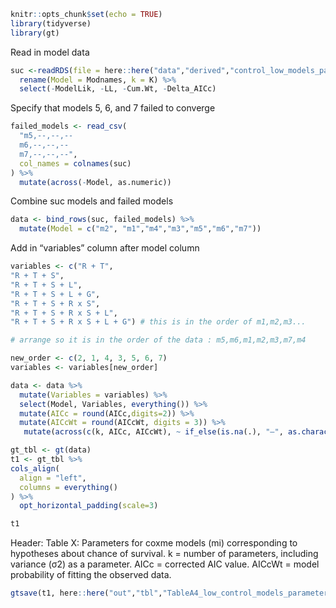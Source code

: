 ```r
knitr::opts_chunk$set(echo = TRUE)
library(tidyverse)
library(gt)
```

Read in model data

```r
suc <-readRDS(file = here::here("data","derived","control_low_models_parameters")) %>%
  rename(Model = Modnames, k = K) %>%
  select(-ModelLik, -LL, -Cum.Wt, -Delta_AICc) 
```

Specify that models 5, 6, and 7 failed to converge

```r
failed_models <- read_csv(
  "m5,--,--,--
  m6,--,--,--
  m7,--,--,--",
  col_names = colnames(suc)
) %>%
  mutate(across(-Model, as.numeric))
```

Combine suc models and failed models

```r
data <- bind_rows(suc, failed_models) %>%
  mutate(Model = c("m2", "m1","m4","m3","m5","m6","m7"))
```

Add in "variables" column after model column

```r
variables <- c("R + T",
"R + T + S",
"R + T + S + L",
"R + T + S + L + G",
"R + T + S + R x S",
"R + T + S + R x S + L",
"R + T + S + R x S + L + G") # this is in the order of m1,m2,m3...

# arrange so it is in the order of the data : m5,m6,m1,m2,m3,m7,m4

new_order <- c(2, 1, 4, 3, 5, 6, 7)
variables <- variables[new_order]
```

```r
data <- data %>%
  mutate(Variables = variables) %>%
  select(Model, Variables, everything()) %>%
  mutate(AICc = round(AICc,digits=2)) %>%
  mutate(AICcWt = round(AICcWt, digits = 3)) %>%
   mutate(across(c(k, AICc, AICcWt), ~ if_else(is.na(.), "—", as.character(.))))
```

```r
gt_tbl <- gt(data)
t1 <- gt_tbl %>%
cols_align(
  align = "left",
  columns = everything()
) %>%
  opt_horizontal_padding(scale=3)

t1
```

Header: Table X: Parameters for coxme models (mi) corresponding to hypotheses about chance of survival.  k = number of parameters, including variance (σ2) as a parameter. AICc = corrected AIC value. AICcWt = model probability of fitting the observed data. 


```r
gtsave(t1, here::here("out","tbl","TableA4_low_control_models_parameters.png"))
```

